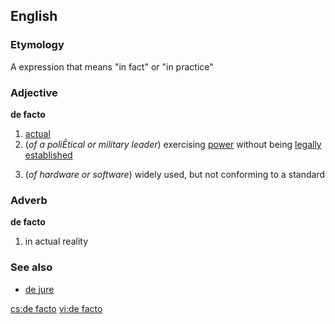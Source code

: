 ==English==
===Etymology===
A {{L.}} expression that means "in fact" or "in practice"

===Adjective===
'''de facto'''
# [[actual]]
#(''of a poliĒtical or military leader'') exercising [[power]] without being [[legally]] [[establish]]ed
#{{computing}} (''of hardware or software'') widely used, but not conforming to a standard

===Adverb===
'''de facto'''
# in actual reality
===See also===
* [[de jure]]

[[cs:de facto]]
[[vi:de facto]]